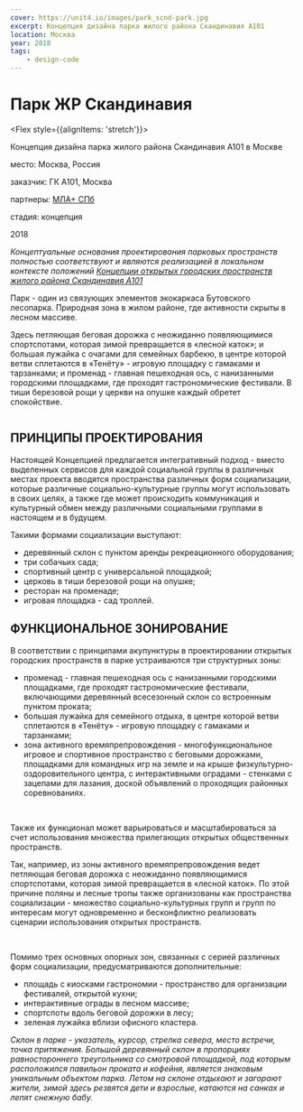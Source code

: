 ```yaml
---
cover: https://unit4.io/images/park_scnd-park.jpg
excerpt: Концепция дизайна парка жилого района Скандинавия А101
location: Москва
year: 2018
tags:
    - design-code
---
```


# Парк ЖР Скандинавия

<Flex style={{alignItems: 'stretch'}}>
<Flex col>

Концепция дизайна парка жилого района Скандинавия А101 в Москве

</Flex>

<div>
<p><BlackHighlight>место:</BlackHighlight> Москва, Россия</p>

<p><BlackHighlight>заказчик:</BlackHighlight> ГК А101, Москва</p>

[]()<p><BlackHighlight>партнеры:</BlackHighlight> [МЛА+ СПб](https://www.mlaplus.com/)</p>

<p><BlackHighlight>стадия:</BlackHighlight> концепция</p>

2018
</div>
</Flex>



_Концептуальные основания проектирования парковых пространств полностью соответствуют и являются
реализацией в локальном контексте положений
[Концепции открытых городских пространств жилого района Скандинавия А101](/scnd-gb)_

Парк - один из связующих элементов экокаркаса Бутовского лесопарка.
Природная зона в жилом районе, где активности скрыты в лесном массиве.

Здесь петляющая беговая дорожка с неожиданно появляющимися спортспотами, которая зимой превращается
в «лесной каток»; и большая лужайка с очагами для семейных барбекю,
в центре которой ветви сплетаются в «Тенёту» - игровую площадку с гамаками и тарзанками;
и променад - главная пешеходная ось, с нанизанными городскими площадками,
где проходят гастрономические фестивали.
В тиши березовой рощи у церкви на опушке каждый обретет спокойствие.

<Image src="/images/park_scnd-park.jpg" alt="" />

## ПРИНЦИПЫ ПРОЕКТИРОВАНИЯ

Настоящей Концепцией предлагается интегративный подход - вместо выделенных сервисов
для каждой социальной группы в различных местах проекта вводятся
пространства различных форм социализации, которые различные социально-культурные группы
могут использовать в своих целях, а также где может происходить коммуникация и культурный обмен
между различными социальными группами в настоящем и в будущем.

Такими формами социализации выступают:
- деревянный склон с пунктом аренды рекреационного оборудования;
- три собачьих сада;
- спортивный центр с универсальной площадкой;
- церковь в тиши березовой рощи на опушке;
- ресторан на променаде;
- игровая площадка - сад троллей.

## ФУНКЦИОНАЛЬНОЕ ЗОНИРОВАНИЕ

В соответствии с принципами акупунктуры в проектировании открытых городских пространств
в парке устраиваются три структурных зоны:
- променад - главная пешеходная ось с нанизанными городскими площадками,
  где проходят гастрономические фестивали, включающими деревянный всесезонный склон
  со встроенным пунктом проката;
- большая лужайка для семейного отдыха, в центре которой ветви сплетаются
  в «Тенёту» - игровую площадку с гамаками и тарзанками;
- зона активного времяпрепровождения - многофункциональное игровое и спортивное пространство
  с беговыми дорожками, площадками для командных игр на земле и
  на крыше физкультурно-оздоровительного центра,
  с интерактивными оградами - стенками с зацепами для лазания,
  доской объявлений о проходящих районных соревнованиях.

<Carousel effect='crossfade'>
	<Image src="/images/park_scnd-03.jpg" alt="" />
	<Image src="/images/park_scnd-04.jpg" alt="" />
</Carousel>

Также их функционал может варьироваться и масштабироваться за счет использования
множества прилегающих открытых общественных пространств.

Так, например, из зоны активного времяпрепровождения ведет петляющая беговая дорожка
с неожиданно появляющимися спортспотами, которая зимой превращается в «лесной каток».
По этой причине поляны и лесные тропы также организованы как пространства социализации - множество
социально-культурных групп и групп по интересам могут одновременно и бесконфликтно реализовать
сценарии использования открытых пространств.


<Carousel effect='crossfade'>
	<Image src="/images/park_scnd-05.jpg" alt="" />
	<Image src="/images/park_scnd-06.jpg" alt="" />
</Carousel>

Помимо трех основных опорных зон, связанных с серией различных форм социализации, предусматриваются
дополнительные:
- площадь с киосками гастрономии - пространство для организации фестивалей, открытой кухни;
- интерактивные ограды в лесном массиве;
- спортспоты вдоль беговой дорожки в лесу;
- зеленая лужайка вблизи офисного кластера.

*Склон в парке - указатель, курсор, стрелка севера, место встречи, точка притяжения.
Большой деревянный склон в пропорциях равностороннего треугольника со смотровой площадкой,
под которым расположился павильон проката и кофейня, является знаковым уникальным объектом парка.
Летом на склоне отдыхают и загорают жители, зимой здесь резвятся дети и взрослые,
катаются на санках и лепят снежную бабу.*

<Image src="/images/park_scnd-02.jpg" alt="" />

